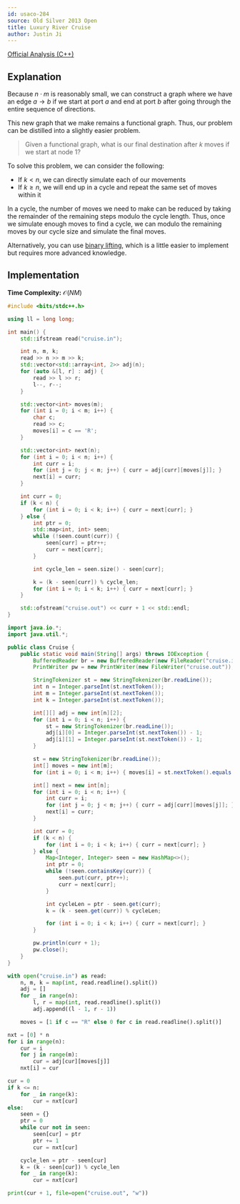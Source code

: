 ```yaml
---
id: usaco-284
source: Old Silver 2013 Open
title: Luxury River Cruise
author: Justin Ji
---
```


[Official Analysis (C++)](https://usaco.org/current/data/sol_cruise.html)

## Explanation

Because $n \cdot m$ is reasonably small, we can construct a graph where
we have an edge $a \rightarrow b$ if we start at port $a$ and end at port $b$ after
going through the entire sequence of directions.

This new graph that we make remains a functional graph. Thus, our problem can be
distilled into a slightly easier problem.
> Given a functional graph, what is our final destination after $k$ moves if we start at node $1$?

To solve this problem, we can consider the following:
- If $k < n$, we can directly simulate each of our movements
- If $k \geq n$, we will end up in a cycle and repeat the same set of moves within it

In a cycle, the number of moves we need to make can be reduced by taking the remainder of the remaining steps modulo the cycle length. Thus, once we simulate enough moves to find a cycle, we can
modulo the remaining moves by our cycle size and simulate the final moves.

Alternatively, you can use [binary lifting](plat/binary-jump), which is a little
easier to implement but requires more advanced knowledge.

## Implementation

**Time Complexity:** $\mathcal{O}(NM)$

<LanguageSection>

<CPPSection>

```cpp
#include <bits/stdc++.h>

using ll = long long;

int main() {
	std::ifstream read("cruise.in");

	int n, m, k;
	read >> n >> m >> k;
	std::vector<std::array<int, 2>> adj(n);
	for (auto &[l, r] : adj) {
		read >> l >> r;
		l--, r--;
	}

	std::vector<int> moves(m);
	for (int i = 0; i < m; i++) {
		char c;
		read >> c;
		moves[i] = c == 'R';
	}

	std::vector<int> next(n);
	for (int i = 0; i < n; i++) {
		int curr = i;
		for (int j = 0; j < m; j++) { curr = adj[curr][moves[j]]; }
		next[i] = curr;
	}

	int curr = 0;
	if (k < n) {
		for (int i = 0; i < k; i++) { curr = next[curr]; }
	} else {
		int ptr = 0;
		std::map<int, int> seen;
		while (!seen.count(curr)) {
			seen[curr] = ptr++;
			curr = next[curr];
		}

		int cycle_len = seen.size() - seen[curr];

		k = (k - seen[curr]) % cycle_len;
		for (int i = 0; i < k; i++) { curr = next[curr]; }
	}

	std::ofstream("cruise.out") << curr + 1 << std::endl;
}
```

</CPPSection>

<JavaSection>

```java
import java.io.*;
import java.util.*;

public class Cruise {
	public static void main(String[] args) throws IOException {
		BufferedReader br = new BufferedReader(new FileReader("cruise.in"));
		PrintWriter pw = new PrintWriter(new FileWriter("cruise.out"));

		StringTokenizer st = new StringTokenizer(br.readLine());
		int n = Integer.parseInt(st.nextToken());
		int m = Integer.parseInt(st.nextToken());
		int k = Integer.parseInt(st.nextToken());

		int[][] adj = new int[n][2];
		for (int i = 0; i < n; i++) {
			st = new StringTokenizer(br.readLine());
			adj[i][0] = Integer.parseInt(st.nextToken()) - 1;
			adj[i][1] = Integer.parseInt(st.nextToken()) - 1;
		}

		st = new StringTokenizer(br.readLine());
		int[] moves = new int[m];
		for (int i = 0; i < m; i++) { moves[i] = st.nextToken().equals("R") ? 1 : 0; }

		int[] next = new int[n];
		for (int i = 0; i < n; i++) {
			int curr = i;
			for (int j = 0; j < m; j++) { curr = adj[curr][moves[j]]; }
			next[i] = curr;
		}

		int curr = 0;
		if (k < n) {
			for (int i = 0; i < k; i++) { curr = next[curr]; }
		} else {
			Map<Integer, Integer> seen = new HashMap<>();
			int ptr = 0;
			while (!seen.containsKey(curr)) {
				seen.put(curr, ptr++);
				curr = next[curr];
			}

			int cycleLen = ptr - seen.get(curr);
			k = (k - seen.get(curr)) % cycleLen;

			for (int i = 0; i < k; i++) { curr = next[curr]; }
		}

		pw.println(curr + 1);
		pw.close();
	}
}
```

</JavaSection>

<PySection>

```py
with open("cruise.in") as read:
	n, m, k = map(int, read.readline().split())
	adj = []
	for _ in range(n):
		l, r = map(int, read.readline().split())
		adj.append((l - 1, r - 1))

	moves = [1 if c == "R" else 0 for c in read.readline().split()]

nxt = [0] * n
for i in range(n):
	cur = i
	for j in range(m):
		cur = adj[cur][moves[j]]
	nxt[i] = cur

cur = 0
if k <= n:
	for _ in range(k):
		cur = nxt[cur]
else:
	seen = {}
	ptr = 0
	while cur not in seen:
		seen[cur] = ptr
		ptr += 1
		cur = nxt[cur]

	cycle_len = ptr - seen[cur]
	k = (k - seen[cur]) % cycle_len
	for _ in range(k):
		cur = nxt[cur]

print(cur + 1, file=open("cruise.out", "w"))
```

</PySection>
</LanguageSection>
